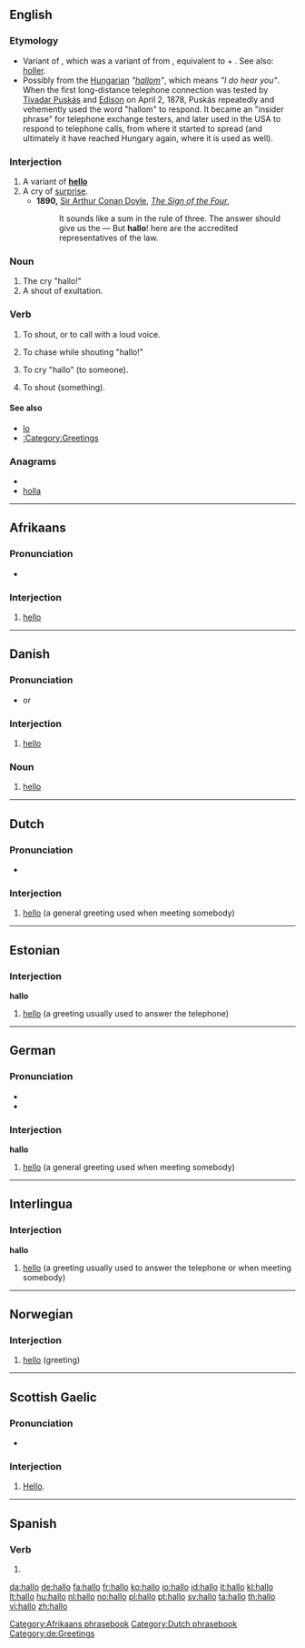 {{also|halló}}
==English==

===Etymology===
* Variant of {{term|hollo}}, which was a variant of {{term|holla}} from {{etyl|frm|en}} {{term|hola|lang=frm}}, equivalent to {{term|ho||lang=frm|ahoy}} + {{term|la||lang=frm|there}}. See also: [[holler]].
* Possibly from the [[Hungarian]] ''"[[hall#Hungarian|hallom]]"'', which means ''"I do hear you"''. When the first long-distance telephone connection was tested by [[w:Tivadar Puskás|Tivadar Puskás]] and [[w:Thomas Alva Edison|Edison]] on April 2, 1878, Puskás repeatedly and vehemently used the word "hallom" to respond. It became an "insider phrase" for telephone exchange testers, and later used in the USA to respond to telephone calls, from where it started to spread (and ultimately it have reached Hungary again, where it is used as well).

===Interjection===
{{en-intj}}

# A variant of '''[[hello]]'''
# A cry of [[surprise]].
#* '''1890,''' [[w:Sir Arthur Conan Doyle|Sir Arthur Conan Doyle]], ''[[s:The Sign of the Four|The Sign of the Four]]'',
#*: It sounds like a sum in the rule of three. The answer should give us the — But '''hallo'''! here are the accredited representatives of the law.

===Noun===
{{en-noun}}

# The cry "hallo!"
# A shout of exultation.

===Verb===
{{en-verb}}

# {{intransitive}} To shout, or to call with a loud voice.
# {{transitive}} To chase while shouting "hallo!"
# {{transitive}} To cry "hallo" (to someone).
# {{transitive}} To shout (something).

====See also====
* [[lo]]
* [[:Category:Greetings]]

===Anagrams===
* {{alphagram|ahllo}}
* [[holla#English|holla]]

----

==Afrikaans==

===Pronunciation===
* {{IPA|/hɑloː/|lang=af}}

===Interjection===
{{infl|af|interjection}}

# [[hello]]

[[Category:Afrikaans phrasebook]]

----

==Danish==

===Pronunciation===
* {{IPA|/halɔ/|[haˈlɔ]|lang=da}} or {{IPA|/halɔː/|[haˈlɔː]|lang=da}}

===Interjection===
{{infl|af|interjection}}

# [[hello]]

===Noun===
{{infl|da|noun|g=n}}

# {{rare|lang=da}} [[hello]]

----

==Dutch==

===Pronunciation===
* {{audio|Nl-hallo.ogg|audio}}

===Interjection===
{{infl|nl|interjection}}

# [[hello]] (a general greeting used when meeting somebody)

[[Category:Dutch phrasebook]]

----

==Estonian==

===Interjection===
'''hallo'''

# [[hello]] (a greeting usually used to answer the telephone)

----

==German==

===Pronunciation===
* {{IPA|/ˈhaloː/|/haˈloː/|lang=de}}
* {{audio|CPIDL German - Hallo.ogg|Audio}}

===Interjection===
'''hallo'''

# [[hello]] (a general greeting used when meeting somebody)

[[Category:de:Greetings]]

----

==Interlingua==

===Interjection===
'''hallo'''

# [[hello]] (a greeting usually used to answer the telephone or when meeting somebody)

----

==Norwegian==

===Interjection===
{{infl|no|interjection}}

# [[hello]] (greeting)

{{tbot entry|Norwegian|hello|2008|April|no}}

----

==Scottish Gaelic==

===Pronunciation===
* {{IPA|/haˈɫoː/|lang=gd}}

===Interjection===
{{infl|gd|interjection}}

# [[hello|Hello]].

----

==Spanish==

===Verb===
{{es-verb-form|hallar}}

# {{es-verb form of|ending=ar|mood=indicative|tense=present|pers=1|number=singular|[[hallar]]}}

[[da:hallo]]
[[de:hallo]]
[[fa:hallo]]
[[fr:hallo]]
[[ko:hallo]]
[[io:hallo]]
[[id:hallo]]
[[it:hallo]]
[[kl:hallo]]
[[lt:hallo]]
[[hu:hallo]]
[[nl:hallo]]
[[no:hallo]]
[[pl:hallo]]
[[pt:hallo]]
[[sv:hallo]]
[[ta:hallo]]
[[th:hallo]]
[[vi:hallo]]
[[zh:hallo]]